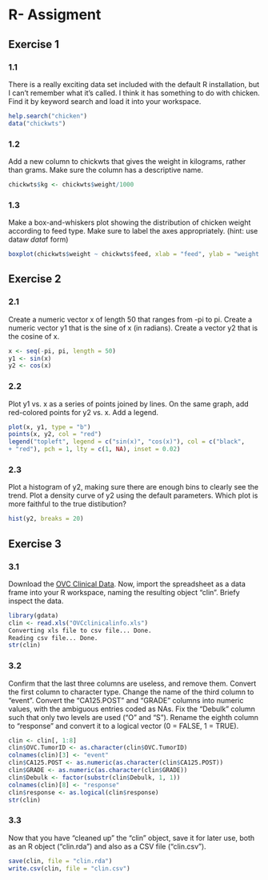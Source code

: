 R- Assigment
========================================================

Exercise 1
-------------------------------------------------------
### 1.1
There is a really exciting data set included with the default R installation, but I can't remember what
it's called. I think it has something to do with chicken. Find it by keyword search and load it into your
workspace.

```r
help.search("chicken")
data("chickwts")
```

### 1.2
Add a new column to chickwts that gives the weight in kilograms, rather than grams. Make sure the
column has a descriptive name.

```r
chickwts$kg <- chickwts$weight/1000
```

### 1.3
Make a box-and-whiskers plot showing the distribution of chicken weight according to feed type. Make
sure to label the axes appropriately. (hint: use data$w ~ data$f form)

```r
boxplot(chickwts$weight ~ chickwts$feed, xlab = "feed", ylab = "weight (g)")
```

Exercise 2
-------------------------------------------------------

### 2.1
Create a numeric vector x of length 50 that ranges from -pi to pi. Create a numeric vector y1 that is the
sine of x (in radians). Create a vector y2 that is the cosine of x.

```r
x <- seq(-pi, pi, length = 50)
y1 <- sin(x)
y2 <- cos(x)
```

### 2.2
Plot y1 vs. x as a series of points joined by lines. On the same graph, add red-colored points for y2 vs.
x. Add a legend.

```r
plot(x, y1, type = "b")
points(x, y2, col = "red")
legend("topleft", legend = c("sin(x)", "cos(x)"), col = c("black",
+ "red"), pch = 1, lty = c(1, NA), inset = 0.02)
```
### 2.3
Plot a histogram of y2, making sure there are enough bins to clearly see the trend. Plot a density curve
of y2 using the default parameters. Which plot is more faithful to the true distibution?

```r
hist(y2, breaks = 20)
```

Exercise 3
---------------------------------------------

### 3.1
Download the [OVC Clinical Data](https://discovery.genome.duke.edu/express/resources/193/OVCclinicalinfo.xls). Now, import the spreadsheet as a data frame into your R
workspace, naming the resulting object "clin". Briefy inspect the data.

```r
library(gdata)
clin <- read.xls("OVCclinicalinfo.xls")
Converting xls file to csv file... Done.
Reading csv file... Done.
str(clin)
```

### 3.2
Confirm that the last three columns are useless, and remove them. Convert the first column to character
type. Change the name of the third column to "event". Convert the "CA125.POST" and "GRADE"
columns into numeric values, with the ambiguous entries coded as NAs. Fix the "Debulk" column such
that only two levels are used ("O" and "S"). Rename the eighth column to "response" and convert it to
a logical vector (0 = FALSE, 1 = TRUE).

```r
clin <- clin[, 1:8]
clin$OVC.TumorID <- as.character(clin$OVC.TumorID)
colnames(clin)[3] <- "event"
clin$CA125.POST <- as.numeric(as.character(clin$CA125.POST))
clin$GRADE <- as.numeric(as.character(clin$GRADE))
clin$Debulk <- factor(substr(clin$Debulk, 1, 1))
colnames(clin)[8] <- "response"
clin$response <- as.logical(clin$response)
str(clin)
```

### 3.3
Now that you have "cleaned up" the "clin" object, save it for later use, both as an R object ("clin.rda")
and also as a CSV file ("clin.csv").

```r
save(clin, file = "clin.rda")
write.csv(clin, file = "clin.csv")
```

